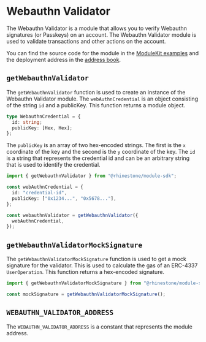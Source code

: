 # Webauthn Validator

The Webauthn Validator is a module that allows you to verify Webauthn signatures (or Passkeys) on an account. The Webauthn Validator module is used to validate transactions and other actions on the account.

You can find the source code for the module in the [ModuleKit examples](https://github.com/rhinestonewtf/modulekit/tree/main/examples/src/WebauthnValidator) and the deployment address in the [address book](../../overview/address-book.mdx).

## `getWebauthnValidator`

The `getWebauthnValidator` function is used to create an instance of the Webauthn Validator module. The `webAuthnCredential` is an object consisting of the string `id` and a publicKey. This function returns a module object.

```typescript
type WebauthnCredential = {
  id: string;
  publicKey: [Hex, Hex];
};
```

The `publicKey` is an array of two hex-encoded strings. The first is the `x` coordinate of the key and the second is the `y` coordinate of the key. The `id` is a string that represents the credential id and can be an arbitrary string that is used to identify the credential.

```typescript
import { getWebauthnValidator } from "@rhinestone/module-sdk";

const webAuthnCredential = {
  id: "credential-id",
  publicKey: ["0x1234...", "0x5678..."],
};

const webauthnValidator = getWebauthnValidator({
  webAuthnCredential,
});
```

## `getWebauthnValidatorMockSignature`

The `getWebauthnValidatorMockSignature` function is used to get a mock signature for the validator. This is used to calculate the gas of an ERC-4337 `UserOperation`. This function returns a hex-encoded signature.

```typescript
import { getWebauthnValidatorMockSignature } from "@rhinestone/module-sdk";

const mockSignature = getWebauthnValidatorMockSignature();
```

## `WEBAUTHN_VALIDATOR_ADDRESS`

The `WEBAUTHN_VALIDATOR_ADDRESS` is a constant that represents the module address.
